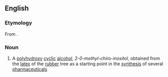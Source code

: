 ==English==
{{wikipedia}}

===Etymology===
From {{af|en|quebracho|lang1=es|gloss1=[[quebracho]] tree|-itol}}.

===Noun===
{{en-noun|-}}

# {{lb|en|organic compound}} A [[polyhydroxy]] [[cyclic]] [[alcohol]], ''2-0-methyl-chiro-inositol'', obtained from the [[latex]] of the [[rubber]] tree as a starting point in the [[synthesis]] of several [[pharmaceutical]]s